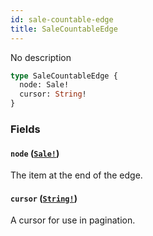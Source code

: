 ```yaml
---
id: sale-countable-edge
title: SaleCountableEdge
---
```


No description

```graphql
type SaleCountableEdge {
  node: Sale!
  cursor: String!
}
```

### Fields

#### `node` ([`Sale!`](/docs/developer/api-reference/objects/sale))

The item at the end of the edge.

#### `cursor` ([`String!`](/docs/developer/api-reference/scalars/string))

A cursor for use in pagination.
